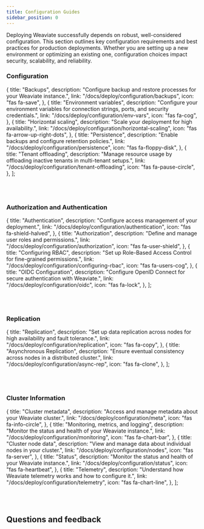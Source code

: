 ```yaml
---
title: Configuration Guides
sidebar_position: 0
---
```


Deploying Weaviate successfully depends on robust, well-considered configuration.
This section outlines key configuration requirements and best practices for production deployments.
Whether you are setting up a new environment or optimizing an existing one, configuration choices impact security, scalability, and reliability.


### Configuration

  {
    title: "Backups",
    description:
      "Configure backup and restore processes for your Weaviate instance.",
    link: "/docs/deploy/configuration/backups",
    icon: "fas fa-save",
  },
  {
    title: "Environment variables",
    description:
      "Configure your environment variables for connection strings, ports, and security credentials.",
    link: "/docs/deploy/configuration/env-vars",
    icon: "fas fa-cog",
  },
  {
    title: "Horizontal scaling",
    description: "Scale your deployment for high availability.",
    link: "/docs/deploy/configuration/horizontal-scaling",
    icon: "fas fa-arrow-up-right-dots",
  },
  {
    title: "Persistence",
    description: "Enable backups and configure retention policies.",
    link: "/docs/deploy/configuration/persistence",
    icon: "fas fa-floppy-disk",
  },
  {
    title: "Tenant offloading",
    description:
      "Manage resource usage by offloading inactive tenants in multi-tenant setups.",
    link: "/docs/deploy/configuration/tenant-offloading",
    icon: "fas fa-pause-circle",
  },
];

<br />
<CardsSection items={configurationData} />
<br />

### Authorization and Authentication

  {
    title: "Authentication",
    description: "Configure access management of your deployment.",
    link: "/docs/deploy/configuration/authentication",
    icon: "fas fa-shield-halved",
  },
  {
    title: "Authorization",
    description: "Define and manage user roles and permissions.",
    link: "/docs/deploy/configuration/authorization",
    icon: "fas fa-user-shield",
  },
  {
    title: "Configuring RBAC",
    description:
      "Set up Role-Based Access Control for fine-grained permissions.",
    link: "/docs/deploy/configuration/configuring-rbac",
    icon: "fas fa-users-cog",
  },
  {
    title: "OIDC Configuration",
    description:
      "Configure OpenID Connect for secure authentication with Weaviate.",
    link: "/docs/deploy/configuration/oidc",
    icon: "fas fa-lock",
  },
];

<br />
<CardsSection items={authData} />
<br />

### Replication

  {
    title: "Replication",
    description:
      "Set up data replication across nodes for high availability and fault tolerance.",
    link: "/docs/deploy/configuration/replication",
    icon: "fas fa-copy",
  },
  {
    title: "Asynchronous Replication",
    description:
      "Ensure eventual consistency across nodes in a distributed cluster.",
    link: "/docs/deploy/configuration/async-rep",
    icon: "fas fa-clone",
  },
];

<br />
<CardsSection items={replicationData} />
<br />

### Cluster Information

  {
    title: "Cluster metadata",
    description: "Access and manage metadata about your Weaviate cluster.",
    link: "/docs/deploy/configuration/meta",
    icon: "fas fa-info-circle",
  },
  {
    title: "Monitoring, metrics, and logging",
    description: "Monitor the status and health of your Weaviate instance.",
    link: "/docs/deploy/configuration/monitoring",
    icon: "fas fa-chart-bar",
  },
  {
    title: "Cluster node data",
    description: "View and manage data about individual nodes in your cluster.",
    link: "/docs/deploy/configuration/nodes",
    icon: "fas fa-server",
  },
  {
    title: "Status",
    description: "Monitor the status and health of your Weaviate instance.",
    link: "/docs/deploy/configuration/status",
    icon: "fas fa-heartbeat",
  },
  {
    title: "Telemetry",
    description:
      "Understand how Weaviate telemetry works and how to configure it.",
    link: "/docs/deploy/configuration/telemetry",
    icon: "fas fa-chart-line",
  },
];

<br />
<CardsSection items={clusterInfoData} />
<br />

## Questions and feedback


<DocsFeedback />
